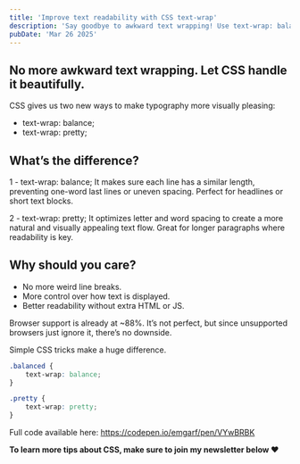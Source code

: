 ```yaml
---
title: 'Improve text readability with CSS text-wrap'
description: 'Say goodbye to awkward text wrapping! Use text-wrap: balance; for even lines and text-wrap: pretty; for better spacing.'
pubDate: 'Mar 26 2025'
---
```



<Picture
	src="/short/03-2025/balanced-and-pretty-texts.gif"
	alt="Example of balanced and pretty text wrapping using CSS"
	width="400"
	height="600"
	style="margin: 2em auto 1em auto; display: block; border: 4px solid var(--border)"
/>

## No more awkward text wrapping. Let CSS handle it beautifully.

CSS gives us two new ways to make typography more visually pleasing:

- text-wrap: balance;
- text-wrap: pretty;

## What’s the difference?

1 - text-wrap: balance;
It makes sure each line has a similar length, preventing one-word last lines or uneven spacing.
Perfect for headlines or short text blocks.

2 - text-wrap: pretty;
It optimizes letter and word spacing to create a more natural and visually appealing text flow.
Great for longer paragraphs where readability is key.

## Why should you care?

- No more weird line breaks.
- More control over how text is displayed.
- Better readability without extra HTML or JS.

Browser support is already at ~88%.
It’s not perfect, but since unsupported browsers just ignore it, there’s no downside.

Simple CSS tricks make a huge difference.

```css
.balanced {
	text-wrap: balance;
}

.pretty {
	text-wrap: pretty;
}
```

Full code available here: https://codepen.io/emgarf/pen/VYwBRBK

**To learn more tips about CSS, make sure to join my newsletter below ❤️**
